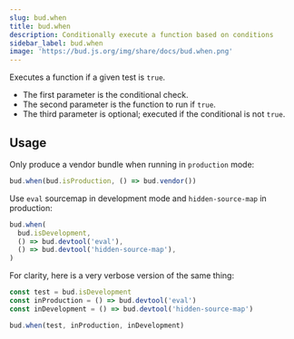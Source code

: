```yaml
---
slug: bud.when
title: bud.when
description: Conditionally execute a function based on conditions
sidebar_label: bud.when
image: 'https://bud.js.org/img/share/docs/bud.when.png'
---
```


Executes a function if a given test is `true`.

- The first parameter is the conditional check.
- The second parameter is the function to run if `true`.
- The third parameter is optional; executed if the conditional is not `true`.

## Usage

Only produce a vendor bundle when running in `production` mode:

```js
bud.when(bud.isProduction, () => bud.vendor())
```

Use `eval` sourcemap in development mode and `hidden-source-map` in production:

```js
bud.when(
  bud.isDevelopment,
  () => bud.devtool('eval'),
  () => bud.devtool('hidden-source-map'),
)
```

For clarity, here is a very verbose version of the same thing:

```js
const test = bud.isDevelopment
const inProduction = () => bud.devtool('eval')
const inDevelopment = () => bud.devtool('hidden-source-map')

bud.when(test, inProduction, inDevelopment)
```
